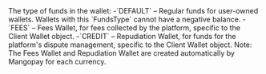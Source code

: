   

  
<ResponseField name="FundsType" type="string" default="">    
The type of funds in the wallet:  
-`DEFAULT` – Regular funds for user-owned wallets. Wallets with this `FundsType` cannot have a negative balance.  
-`FEES` – Fees Wallet, for fees collected by the platform, specific to the Client Wallet object.  
-`CREDIT` – Repudiation Wallet, for funds for the platform's dispute management, specific to the Client Wallet object.  
Note: The Fees Wallet and Repudiation Wallet are created automatically by Mangopay for each currency.   

<Expandable title="properties">  

</Expandable> 
</ResponseField>